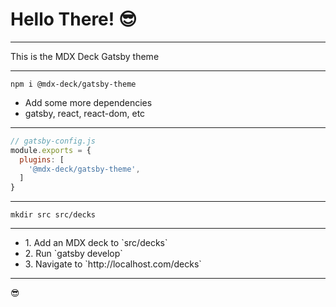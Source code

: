 
# Hello There! :sunglasses:

---

This is the MDX Deck Gatsby theme

---

`npm i @mdx-deck/gatsby-theme`

<Notes>

- Add some more dependencies
- gatsby, react, react-dom, etc

</Notes>

---

```js
// gatsby-config.js
module.exports = {
  plugins: [
    '@mdx-deck/gatsby-theme',
  ]
}
```

---

`mkdir src src/decks`

---

<ul>
  <li>1. Add an MDX deck to `src/decks`</li>
  <Appear>
    <li>2. Run `gatsby develop`</li>
    <li>3. Navigate to `http://localhost.com/decks`</li>
  </Appear>
</ul>

---

:sunglasses:

